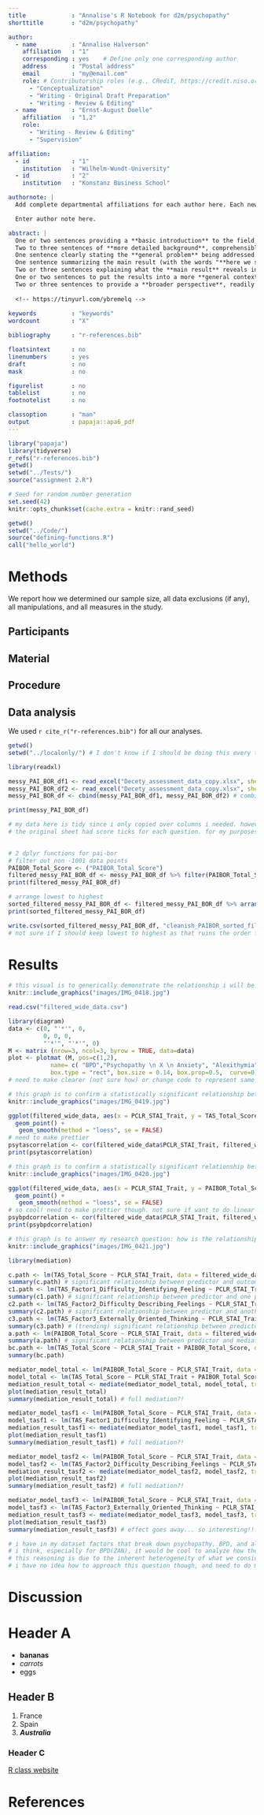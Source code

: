 ```yaml
---
title             : "Annalise's R Notebook for d2m/psychopathy"
shorttitle        : "d2m/psychopathy"

author: 
  - name          : "Annalise Halverson"
    affiliation   : "1"
    corresponding : yes    # Define only one corresponding author
    address       : "Postal address"
    email         : "my@email.com"
    role: # Contributorship roles (e.g., CRediT, https://credit.niso.org/)
      - "Conceptualization"
      - "Writing - Original Draft Preparation"
      - "Writing - Review & Editing"
  - name          : "Ernst-August Doelle"
    affiliation   : "1,2"
    role:
      - "Writing - Review & Editing"
      - "Supervision"

affiliation:
  - id            : "1"
    institution   : "Wilhelm-Wundt-University"
  - id            : "2"
    institution   : "Konstanz Business School"

authornote: |
  Add complete departmental affiliations for each author here. Each new line herein must be indented, like this line.

  Enter author note here.

abstract: |
  One or two sentences providing a **basic introduction** to the field,  comprehensible to a scientist in any discipline.
  Two to three sentences of **more detailed background**, comprehensible  to scientists in related disciplines.
  One sentence clearly stating the **general problem** being addressed by  this particular study.
  One sentence summarizing the main result (with the words "**here we show**" or their equivalent).
  Two or three sentences explaining what the **main result** reveals in direct comparison to what was thought to be the case previously, or how the  main result adds to previous knowledge.
  One or two sentences to put the results into a more **general context**.
  Two or three sentences to provide a **broader perspective**, readily comprehensible to a scientist in any discipline.
  
  <!-- https://tinyurl.com/ybremelq -->
  
keywords          : "keywords"
wordcount         : "X"

bibliography      : "r-references.bib"

floatsintext      : no
linenumbers       : yes
draft             : no
mask              : no

figurelist        : no
tablelist         : no
footnotelist      : no

classoption       : "man"
output            : papaja::apa6_pdf
---
```


```r
library("papaja")
library(tidyverse)
r_refs("r-references.bib")
getwd()
setwd("../Tests/")
source("assignment 2.R")
```

```r
# Seed for random number generation
set.seed(42)
knitr::opts_chunk$set(cache.extra = knitr::rand_seed)
```

```r
getwd()
setwd("../Code/")
source("defining-functions.R")
call("hello_world")
```


# Methods
We report how we determined our sample size, all data exclusions (if any), all manipulations, and all measures in the study. <!-- 21-word solution (Simmons, Nelson & Simonsohn, 2012; retrieved from http://ssrn.com/abstract=2160588) -->

## Participants

## Material

## Procedure

## Data analysis
We used `r cite_r("r-references.bib")` for all our analyses.

```r

getwd()
setwd("../localonly/") # I don't know if I should be doing this every time but it's the only way I've figured out how to set path

library(readxl)

messy_PAI_BOR_df1 <- read_excel("Decety_assessment_data_copy.xlsx", sheet = "PAI_BOR", range = cell_cols("A")) # grab ID column
messy_PAI_BOR_df2 <- read_excel("Decety_assessment_data_copy.xlsx", sheet = "PAI_BOR", range = cell_cols("Z")) # grab PAI total score column
messy_PAI_BOR_df <- cbind(messy_PAI_BOR_df1, messy_PAI_BOR_df2) # combine 2 columns into one dataframe displaying unique ID and PAI BOR total score

print(messy_PAI_BOR_df)

# my data here is tidy since i only copied over columns i needed. however, this is a very simplified version of all the data i will be using. i purposefully picked an 'easy' sheet to practice with.
# the original sheet had score ticks for each question. for my purposes, this information was unnecessary.
  
```

```r

# 2 dplyr functions for pai-bor
# filter out non -1001 data points
PAIBOR_Total_Score <- ("PAIBOR_Total_Score")
filtered_messy_PAI_BOR_df <- messy_PAI_BOR_df %>% filter(PAIBOR_Total_Score > 0)
print(filtered_messy_PAI_BOR_df)

# arrange lowest to highest
sorted_filtered_messy_PAI_BOR_df <- filtered_messy_PAI_BOR_df %>% arrange(PAIBOR_Total_Score)
print(sorted_filtered_messy_PAI_BOR_df)

write.csv(sorted_filtered_messy_PAI_BOR_df, "cleanish_PAIBOR_sorted_filtered.csv", row.names = FALSE)
# not sure if I should keep lowest to highest as that ruins the order for the other sheets. it was a good test

```

# Results

``` r

# this visual is to generically demonstrate the relationship i will be looking at
knitr::include_graphics("images/IMG_0418.jpg")

read.csv("filtered_wide_data.csv")

library(diagram)
data <- c(0, "'*'", 0,
          0, 0, 0, 
          "'*'", "'*'", 0)
M <- matrix (nrow=3, ncol=3, byrow = TRUE, data=data)
plot <- plotmat (M, pos=c(1,2), 
            name= c( "BPD","Psychopathy \n X \n Anxiety", "Alexithymia"), 
            box.type = "rect", box.size = 0.14, box.prop=0.5,  curve=0)
# need to make clearer (not sure how) or change code to represent same graphic
```

```r

# this graph is to confirm a statistically significant relationship between psychopathyXanxiety (interactive predictor) and alexithymia (outcome)
knitr::include_graphics("images/IMG_0419.jpg")

ggplot(filtered_wide_data, aes(x = PCLR_STAI_Trait, y = TAS_Total_Score)) +
  geom_point() + 
   geom_smooth(method = "loess", se = FALSE)
# need to make prettier
psytascorrelation <- cor(filtered_wide_data$PCLR_STAI_Trait, filtered_wide_data$TAS_Total_Score)
print(psytascorrelation)

```

``` r

# this graph is to confirm a statistically significant relationship between psychopathyXanxiety (interactive predictor) and BPD (mediator)
knitr::include_graphics("images/IMG_0420.jpg")

ggplot(filtered_wide_data, aes(x = PCLR_STAI_Trait, y = PAIBOR_Total_Score)) +
  geom_point() + 
   geom_smooth(method = "loess", se = FALSE)
# so cool! need to make prettier though. not sure if want to do linear instead of lowess
psybpdcorrelation <- cor(filtered_wide_data$PCLR_STAI_Trait, filtered_wide_data$PAIBOR_Total_Score)
print(psybpdcorrelation)

```

``` r

# this graph is to answer my research question: how is the relationship between psychopathyXanxiety and alexithymia impacted by the inclusion of BPD symptoms?
knitr::include_graphics("images/IMG_0421.jpg")

library(mediation)

c.path <- lm(TAS_Total_Score ~ PCLR_STAI_Trait, data = filtered_wide_data)
summary(c.path) # significant relationship between predictor and outcome
c1.path <- lm(TAS_Factor1_Difficulty_Identifying_Feeling ~ PCLR_STAI_Trait, data = filtered_wide_data)
summary(c1.path) # significant relationship between predictor and one part of outcome
c2.path <- lm(TAS_Factor2_Difficulty_Describing_Feelings ~ PCLR_STAI_Trait, data = filtered_wide_data)
summary(c2.path) # significant relationship between predictor and another part of outcome
c3.path <- lm(TAS_Factor3_Externally_Oriented_Thinking ~ PCLR_STAI_Trait, data = filtered_wide_data)
summary(c3.path) # (trending) significant relationship between predictor and third part of outcome
a.path <- lm(PAIBOR_Total_Score ~ PCLR_STAI_Trait, data = filtered_wide_data)
summary(a.path) # significant relationship between predictor and mediator
bc.path <- lm(TAS_Total_Score ~ PCLR_STAI_Trait + PAIBOR_Total_Score, data = filtered_wide_data)
summary(bc.path)

mediator_model_total <- lm(PAIBOR_Total_Score ~ PCLR_STAI_Trait, data = filtered_wide_data)
model_total <- lm(TAS_Total_Score ~ PCLR_STAI_Trait + PAIBOR_Total_Score, data = filtered_wide_data)
mediation_result_total <- mediate(mediator_model_total, model_total, treat = "PCLR_STAI_Trait", mediator = "PAIBOR_Total_Score", boot=TRUE, sims=500)
plot(mediation_result_total)
summary(mediation_result_total) # full mediation?!

mediator_model_tasf1 <- lm(PAIBOR_Total_Score ~ PCLR_STAI_Trait, data = filtered_wide_data)
model_tasf1 <- lm(TAS_Factor1_Difficulty_Identifying_Feeling ~ PCLR_STAI_Trait + PAIBOR_Total_Score, data = filtered_wide_data)
mediation_result_tasf1 <- mediate(mediator_model_tasf1, model_tasf1, treat = "PCLR_STAI_Trait", mediator = "PAIBOR_Total_Score", boot=TRUE, sims=500)
plot(mediation_result_tasf1)
summary(mediation_result_tasf1) # full mediation?!

mediator_model_tasf2 <- lm(PAIBOR_Total_Score ~ PCLR_STAI_Trait, data = filtered_wide_data)
model_tasf2 <- lm(TAS_Factor2_Difficulty_Describing_Feelings ~ PCLR_STAI_Trait + PAIBOR_Total_Score, data = filtered_wide_data)
mediation_result_tasf2 <- mediate(mediator_model_tasf2, model_tasf2, treat = "PCLR_STAI_Trait", mediator = "PAIBOR_Total_Score", boot=TRUE, sims=500)
plot(mediation_result_tasf2)
summary(mediation_result_tasf2) # full mediation?!

mediator_model_tasf3 <- lm(PAIBOR_Total_Score ~ PCLR_STAI_Trait, data = filtered_wide_data)
model_tasf3 <- lm(TAS_Factor3_Externally_Oriented_Thinking ~ PCLR_STAI_Trait + PAIBOR_Total_Score, data = filtered_wide_data)
mediation_result_tasf3 <- mediate(mediator_model_tasf3, model_tasf3, treat = "PCLR_STAI_Trait", mediator = "PAIBOR_Total_Score", boot=TRUE, sims=500)
plot(mediation_result_tasf3)
summary(mediation_result_tasf3) # effect goes away... so interesting!!!!

```

``` r

# i have in my dataset factors that break down psychopathy, BPD, and alexithymia
# i think, especially for BPD(ZAN), it would be cool to analyze how these different factors might play into the relationship differently
# this reasoning is due to the inherent heterogeneity of what we consider in the literature to constitute a BPD diagnosis
# i have no idea how to approach this question though, and need to do more research into structural equation modeling (which i was told might be a useful approach here)

```

# Discussion

# Header A
* **bananas**
* *carrots*
* eggs

## Header B
1. France
2. Spain
3. **_Australia_**

### Header C
[R class website](https://nrdowling.github.io/d2m/index.html)
<!-- reference this page whenever you have questions -->

\newpage

# References

::: {#refs custom-style="Bibliography"}
:::

